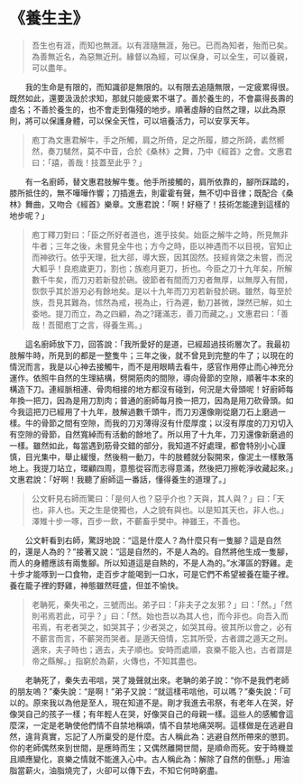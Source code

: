 # 《養生主》

> 吾生也有涯，而知也無涯。以有涯隨無涯，殆已。已而為知者，殆而已矣。為善無近名，為惡無近刑。緣督以為經，可以保身，可以全生，可以養親，可以盡年。

&emsp;&emsp;我的生命是有限的，而知識卻是無限的。以有限去追隨無限，一定疲累得很。既然如此，還要汲汲於求知，那就只能疲累不堪了。善於養生的，不會贏得長壽的虛名；不善於養生的，也不會走到傷殘的地步。順著虛靜的自然之理，以此為原則，將可以保護身體，可以保全天性，可以培養活力，可以安享天年。

> 庖丁為文惠君解牛，手之所觸，肩之所倚，足之所履，膝之所踦，砉然嚮然，奏刀騞然，莫不中音，合於《桑林》之舞，乃中《經首》之會。文惠君曰：「譆，善哉！技蓋至此乎？」

&emsp;&emsp;有一名廚師，替文惠君肢解牛隻。他手所接觸的，肩所依靠的，腳所踩踏的，膝所抵住的，無不嘩嘩作響；刀插進去，則霍霍有聲，無不切中音律；既配合《桑林》舞曲，又吻合《經首》樂章。文惠君說：「啊！好極了！技術怎能達到這樣的地步呢？」

> 庖丁釋刀對曰：「臣之所好者道也，進乎技矣。始臣之解牛之時，所見無非牛者；三年之後，未嘗見全牛也；方今之時，臣以神遇而不以目視，官知止而神欲行。依乎天理，批大郤，導大窾，因其固然。技經肯綮之未嘗，而況大軱乎！良庖歲更刀，割也；族庖月更刀，折也。今臣之刀十九年矣，所解數千牛矣，而刀刃若新發於硎。彼節者有間而刀刃者無厚，以無厚入有間，恢恢乎其於游刃必有餘地矣。是以十九年而刀刃若新發於硎。雖然，每至於族，吾見其難為，怵然為戒，視為止，行為遲，動刀甚微，謋然已解，如土委地。提刀而立，為之四顧，為之?躇滿志，善刀而藏之。」文惠君曰：「善哉！吾聞庖丁之言，得養生焉。」

&emsp;&emsp;這名廚師放下刀，回答說：「我所愛好的是道，已經超過技術層次了。我最初肢解牛時，所見到的都是一整隻牛；三年之後，就不曾見到完整的牛了；以現在的情況而言，我是以心神去接觸牛，而不是用眼睛去看牛，感官作用停止而心神充分運作。依照牛自然的生理結構，劈開筋肉的間隙，導向骨節的空隙，順著牛本來的構造下刀。連經脈相連、骨肉相接的地方都沒有碰到，何況是大骨頭呢！好廚師每年換一把刀，因為是用刀割肉；普通的廚師每月換一把刀，因為是用刀砍骨頭。如今我這把刀已經用了十九年，肢解過數千頭牛，而刀刃還像剛從磨刀石上磨過一樣。牛的骨節之間有空隙，而我的刀刃薄得沒有什麼厚度；以沒有厚度的刀刃切入有空隙的骨節，自然寬綽而有活動的餘地了。所以用了十九年，刀刃還像新磨過的一樣。雖然如此，每當遇到筋骨交錯的部分，我知道不好處理，都會特別小心謹慎，目光集中，舉止緩慢，然後稍一動刀，牛的肢體就分裂開來，像泥土一樣散落地上。我提刀站立，環顧四周，意態從容而志得意滿，然後把刀擦乾淨收藏起來。」文惠君說：「好啊！我聽了廚師這一番話，懂得養生的道理了。」

> 公文軒見右師而驚曰：「是何人也？惡乎介也？天與，其人與？」曰：「天也，非人也。天之生是使獨也，人之貌有與也。以是知其天也，非人也。」澤雉十步一啄，百步一飲，不蘄畜乎樊中。神雖王，不善也。

&emsp;&emsp;公文軒看到右師，驚訝地說：“這是什麼人？為什麼只有一隻腳？這是自然的，還是人為的？”接著又說：“這是自然的，不是人為的。自然將他生成一隻腳，而人的身體應該有兩隻腳。所以知道這是自熱的，不是人為的。”水澤區的野雞。走十步才能啄到一口食物，走百步才能喝到一口水，可是它們不希望被養在籠子裡。養在籠子裡的野雞，神態雖然旺盛，但並不愉快。

> 老聃死，秦失弔之，三號而出。弟子曰：「非夫子之友邪？」曰：「然。」「然則弔焉若此，可乎？」曰：「然。始也吾以為其人也，而今非也。向吾入而弔焉，有老者哭之，如哭其子；少者哭之，如哭其母。彼其所以會之，必有不蘄言而言，不蘄哭而哭者。是遁天倍情，忘其所受，古者謂之遁天之刑。適來，夫子時也；適去，夫子順也。安時而處順，哀樂不能入也，古者謂是帝之縣解。」指窮於為薪，火傳也，不知其盡也。

&emsp;&emsp;老聃死了，秦失去弔唁，哭了幾聲就出來。老聃的弟子說：“你不是我們老師的朋友嗚？”秦失說：“是啊！”弟子又說：“就這樣弔唁他，可以嗎？”秦失說：「可以的。原來我以為他是至人，現在知道不是。剛才我進去弔祭，有老年人在哭，好像哭自己的孩子一樣；有年輕人在哭，好像哭自己的母親一樣。這些人的感觸會這麼深，一定是老聃使他們情不自禁地稱頌，情不自禁地痛哭啊。這樣做是在逃避自然，違背真實，忘記了人所稟受的是什麼。古人稱此為：逃避自然所帶來的懲罰。你的老師偶然來到世間，是應時而生；又偶然離開世間，是順命而死。安于時機並且順應變化，哀樂之情就不能進入心中。古人稱此為：解除了自然的倒懸。」用油脂當薪火，油脂燒完了，火卻可以傳下去，不知它何時窮盡。
